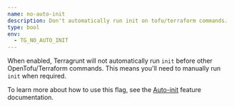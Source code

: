 ```yaml
---
name: no-auto-init
description: Don't automatically run init on tofu/terraform commands.
type: bool
env:
  - TG_NO_AUTO_INIT
---
```


When enabled, Terragrunt will not automatically run `init` before other OpenTofu/Terraform commands. This means you'll need to manually run `init` when required.

To learn more about how to use this flag, see the [Auto-init](/docs/features/auto-init) feature documentation.
